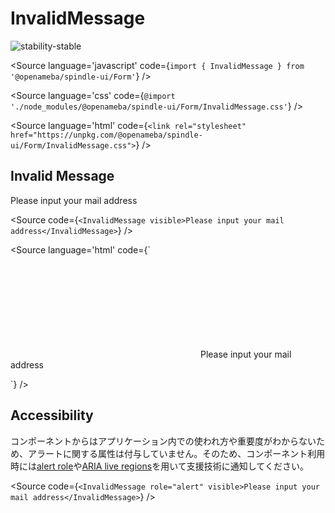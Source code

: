 
# InvalidMessage

<Meta title="Form/InvalidMessage" component={InvalidMessage} />

![stability-stable](https://img.shields.io/badge/stability-stable-green.svg)

<Source
  language='javascript'
  code={`import { InvalidMessage } from '@openameba/spindle-ui/Form'`}
/>

<Source
  language='css'
  code={`@import './node_modules/@openameba/spindle-ui/Form/InvalidMessage.css'`}
/>

<Source
  language='html'
  code={`<link rel="stylesheet" href="https://unpkg.com/@openameba/spindle-ui/Form/InvalidMessage.css">`}
/>

## Invalid Message

<Preview withSource="open">
  <Story name="Invalid Message">
    <InvalidMessage visible>Please input your mail address</InvalidMessage>
  </Story>
</Preview>

<Source
  code={`
<InvalidMessage visible>Please input your mail address</InvalidMessage>
  `}
/>

<Source
  language='html'
  code={`
<p class="spui-InvalidMessage">
  <span class="spui-InvalidMessage-icon"><svg>...</svg></span>
  Please input your mail address
</p>
  `}
/>

## Accessibility

<Description>コンポーネントからはアプリケーション内での使われ方や重要度がわからないため、アラートに関する属性は付与していません。そのため、コンポーネント利用時には[alert role](https://developer.mozilla.org/en-US/docs/Web/Accessibility/ARIA/ARIA_Techniques/Using_the_alert_role)や[ARIA live regions](https://developer.mozilla.org/en-US/docs/Web/Accessibility/ARIA/ARIA_Live_Regions)を用いて支援技術に通知してください。</Description>

<Source
  code={`
<InvalidMessage role="alert" visible>Please input your mail address</InvalidMessage>
  `}
/>
